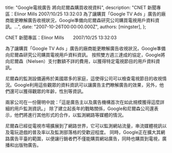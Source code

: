 
  title: "Google電視廣告 將向尼爾森購買收視資料",
  description: "CNET 新聞專區：Elinor Mills 2007/10/25 13:32:03 為了讓購買「Google TV Ads 」廣告的廠商能更瞭解廣告收視狀況，Google準備向尼爾森研究公司購買電視用戶資料資訊。...",
  date: "2007-10-26T00:00:00.000Z",
  authors: [mingster],
};

<p>CNET 新聞專區：Elinor Mills　　2007/10/25 13:32:03</p>
<p>為了讓購買「Google TV Ads 」廣告的廠商能更瞭解廣告收視狀況，Google準備向尼爾森研究公司購買電視用戶資料資訊。 按照雙方週三達成的協定，Google將向尼爾森（Nielsen）支付數額不詳的費用，以獲得特定電視節目的用戶資料資訊。</p>
<p>尼爾森的監測設備遍佈於美國眾多的家庭，這使得公司可以檢查電視節目的收視情況。Google利用這些觀眾的資料資訊可以讓廣告主們瞭解廣告的效果，另外，他們還可以獲得觀眾的年齡，性別等資訊。</p>
<p>兩家公司在一份聲明中說：「這是廣告主以及廣告機構首次在如此規模獲得這麼詳細的用戶監測資訊。」 除了建立起長年的戰略關係，Google和尼爾森公司還表示，他們將進行其他形式的合作，以監測網路等媒體的情況。</p>
<p>尼爾森已經從電視市場擴展到了網路世界，它可以監測網站流量，串流媒體視訊以及電玩遊戲的普及率以及監測部落格的受歡迎程度。 同時，Google正在擴大其網路廣告平臺的範圍，以便讓行銷者們不僅能購買網站廣告，同時也購買到電視，廣播和出版物廣告。</p>

